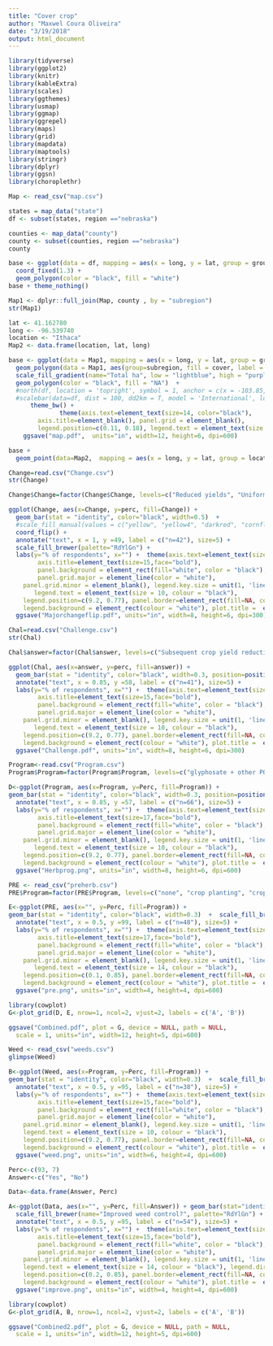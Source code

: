 ```yaml
---
title: "Cover crop"
author: "Maxwel Coura Oliveira"
date: "3/19/2018"
output: html_document
---
```




```r
library(tidyverse)
library(ggplot2)
library(knitr)
library(kableExtra)
library(scales)
library(ggthemes)
library(usmap)
library(ggmap)
library(ggrepel)
library(maps)
library(grid)
library(mapdata)
library(maptools)
library(stringr)
library(dplyr)
library(ggsn)
library(choroplethr)
```



```r
Map <- read_csv("map.csv")
```


```r
states = map_data("state")
df <- subset(states, region =="nebraska")
```

```r
counties <- map_data("county")
county <- subset(counties, region =="nebraska")
county 
```


```r
base <- ggplot(data = df, mapping = aes(x = long, y = lat, group = group)) + 
  coord_fixed(1.3) + 
  geom_polygon(color = "black", fill = "white")
base + theme_nothing()
```


```r
Map1 <- dplyr::full_join(Map, county , by = "subregion")
str(Map1)
```

```r
lat <- 41.162780
long <- -96.539740
location <- "Ithaca" 
Map2 <- data.frame(location, lat, long)
```


```r
base <- ggplot(data = Map1, mapping = aes(x = long, y = lat, group = group, fill = cover)) + 
  geom_polygon(data = Map1, aes(group=subregion, fill = cover, label = subregion), color="black") + 
  scale_fill_gradient(name="Total ha", low = "lightblue", high = "purple4", na.value=NA) +
  geom_polygon(color = "black", fill = "NA")  + 
  #north(df, location = 'topright', symbol = 1, anchor = c(x = -103.85, y = 43.2)) +
  #scalebar(data=df, dist = 100, dd2km = T, model = 'International', location = "topright") + 
      theme_bw() +
              theme(axis.text=element_text(size=14, color="black"), 
        axis.title=element_blank(), panel.grid = element_blank(),
        legend.position=c(0.11, 0.18), legend.text = element_text(size = 16, colour = "black"), legend.key = element_rect(fill=NA), plot.title = element_text(face="bold", size=17, color="red", hjust=1.7), legend.key.width = unit(1.8, "line"), legend.title=element_text(size=15, face="bold")) + 
    ggsave("map.pdf",  units="in", width=12, height=6, dpi=600)
```

```r
base + 
  geom_point(data=Map2,  mapping = aes(x = long, y = lat, group = location))
```




```r
Change=read.csv("Change.csv")
str(Change)
```



```r
Change$Change=factor(Change$Change, levels=c("Reduced yields", "Uniform yields", "Increased erosion", "Grazing", "Less chemicals", "Improved fertility", "Increased soil infiltration", "Increased soil tilth", "Increased organic matter", "Weed supression", "Reduced erosion"), labels=c("Reduced yields", "Uniform yields", "Increased erosion", "Grazing", "Less pesticides", "Improved fertility", "Increased soil infiltration", "Increased soil tilth", "Increased organic matter", "Weed supression", "Reduced erosion"))
```



```r
ggplot(Change, aes(x=Change, y=perc, fill=Change)) +  
  geom_bar(stat = "identity", color="black", width=0.5)  +  
  #scale_fill_manual(values = c("yellow", "yellow4", "darkred", "cornflowerblue", "navyblue", "darkolivegreen1", "forestgreen", "grey60", "black", "red", "deepskyblue")) + 
  coord_flip() +
  annotate("text", x = 1, y =49, label = c("n=42"), size=5) +
  scale_fill_brewer(palette="RdYlGn") +
  labs(y="% of respondents", x="") +  theme(axis.text=element_text(size=14, color="black"), 
        axis.title=element_text(size=15,face="bold"), 
        panel.background = element_rect(fill="white", color = "black"), 
        panel.grid.major = element_line(color = "white"), 
    panel.grid.minor = element_blank(), legend.key.size = unit(1, 'lines'),
       legend.text = element_text(size = 10, colour = "black"), 
    legend.position=c(9.2, 0.77), panel.border=element_rect(fill=NA, color="black", size=0.7, linetype = "solid"),
    legend.background = element_rect(colour = "white"), plot.title =  element_text(size=16, hjust=0.5, color="black", face="bold"), legend.title=element_blank()) + ylim(0,50) +
  ggsave("Majorchangeflip.pdf", units="in", width=8, height=6, dpi=300)
```




```r
Chal=read.csv("Challenge.csv")
str(Chal)
```
```r
Chal$answer=factor(Chal$answer, levels=c("Subsequent crop yield reduction", "Cover crop costs", "Herbicide carryover into cover crop", "Cover crop termination","Cover crop planting and establishment"), labels=c("Subsequent crop yield reduction", "Cover crop costs", "Herbicide carryover into cover crop", "Cover crop termination","Cover crop planting and establishment"))
```


```r
ggplot(Chal, aes(x=answer, y=perc, fill=answer)) +  
  geom_bar(stat = "identity", color="black", width=0.3, position=position_dodge(0.2))  +  scale_fill_brewer(palette="RdYlGn") + coord_flip() + ylim(0,60) +
  annotate("text", x = 0.85, y =58, label = c("n=41"), size=5) +
  labs(y="% of respondents", x="") +  theme(axis.text=element_text(size=14, color="black"), 
        axis.title=element_text(size=15,face="bold"), 
        panel.background = element_rect(fill="white", color = "black"), 
        panel.grid.major = element_line(color = "white"), 
    panel.grid.minor = element_blank(), legend.key.size = unit(1, 'lines'),
       legend.text = element_text(size = 10, colour = "black"), 
    legend.position=c(9.2, 0.77), panel.border=element_rect(fill=NA, color="black", size=0.7, linetype = "solid"),
    legend.background = element_rect(colour = "white"), plot.title =  element_text(size=16, hjust=0.5, color="black", face="bold"), legend.title=element_blank()) + 
  ggsave("Challenge.pdf", units="in", width=8, height=6, dpi=300)
```




```r
Program<-read.csv("Program.csv")
Program$Program=factor(Program$Program, levels=c("glyphosate + other POST", "glyphosate + glufosinate", "glyphosate + 2,4-D + paraquat",  "glyphosate + 2,4-D", "glyphosate"), labels=c("glyphosate + other POST", "glyphosate + glufosinate", "glyphosate + 2,4-D + paraquat",  "glyphosate + 2,4-D", "glyphosate"))
```


```r
D<-ggplot(Program, aes(x=Program, y=Perc, fill=Program)) + 
geom_bar(stat = "identity", color="black", width=0.3, position=position_dodge(0.2))  +  scale_fill_brewer(palette="RdYlGn") + coord_flip() + ylim(0,60) +
  annotate("text", x = 0.85, y =57, label = c("n=66"), size=5) +
  labs(y="% of respondents", x="") +  theme(axis.text=element_text(size=14, color="black"), 
        axis.title=element_text(size=17,face="bold"), 
        panel.background = element_rect(fill="white", color = "black"), 
        panel.grid.major = element_line(color = "white"), 
    panel.grid.minor = element_blank(), legend.key.size = unit(1, 'lines'),
       legend.text = element_text(size = 10, colour = "black"), 
    legend.position=c(9.2, 0.77), panel.border=element_rect(fill=NA, color="black", size=0.7, linetype = "solid"),
    legend.background = element_rect(colour = "white"), plot.title =  element_text(size=16, hjust=0.5, color="black", face="bold"), legend.title=element_blank()) + 
  ggsave("Herbprog.png", units="in", width=8, height=6, dpi=600)
```



```r
PRE <- read_csv("preherb.csv")
PRE$Program=factor(PRE$Program, levels=c("none", "crop planting", "crop termination", "crop planting and crop termination"), labels=c("none", "crop planting", "cover crop termination", "cover crop termination and crop planting"))
```



```r
E<-ggplot(PRE, aes(x="", y=Perc, fill=Program)) + 
geom_bar(stat = "identity", color="black", width=0.3)  +  scale_fill_brewer(palette="RdYlGn") + coord_flip() + ylim(0,100) +
  annotate("text", x = 0.5, y =99, label = c("n=48"), size=5) +
  labs(y="% of respondents", x="") +  theme(axis.text=element_text(size=14, color="black"), 
        axis.title=element_text(size=17,face="bold"), 
        panel.background = element_rect(fill="white", color = "black"), 
        panel.grid.major = element_line(color = "white"), 
    panel.grid.minor = element_blank(), legend.key.size = unit(1, 'lines'),
       legend.text = element_text(size = 14, colour = "black"), 
    legend.position=c(0.1, 0.85), panel.border=element_rect(fill=NA, color="black", size=0.7, linetype = "solid"),
    legend.background = element_rect(colour = "white"), plot.title =  element_text(size=16, hjust=0.5, color="black", face="bold"), legend.title=element_blank()) + 
  ggsave("pre.png", units="in", width=4, height=4, dpi=600)
```



```r
library(cowplot)
G<-plot_grid(D, E, nrow=1, ncol=2, vjust=2, labels = c('A', 'B')) 
```

```r
ggsave("Combined.pdf", plot = G, device = NULL, path = NULL,
  scale = 1, units="in", width=12, height=5, dpi=600)
```



```r
Weed <- read_csv("weeds.csv")
glimpse(Weed)
```


```r
B<-ggplot(Weed, aes(x=Program, y=Perc, fill=Program)) + 
geom_bar(stat = "identity", color="black", width=0.3)  +  scale_fill_brewer(palette="RdYlGn") + coord_flip() + ylim(0,100) +
  annotate("text", x = 0.5, y =95, label = c("n=38"), size=5) +
  labs(y="% of respondents", x="") +  theme(axis.text=element_text(size=14, color="black"), 
        axis.title=element_text(size=15,face="bold"), 
        panel.background = element_rect(fill="white", color = "black"), 
        panel.grid.major = element_line(color = "white"), 
    panel.grid.minor = element_blank(), legend.key.size = unit(1, 'lines'), 
    legend.text = element_text(size = 10, colour = "black"), 
    legend.position=c(9.2, 0.77), panel.border=element_rect(fill=NA, color="black", size=0.7, linetype = "solid"),
    legend.background = element_rect(colour = "white"), plot.title =  element_text(size=16, hjust=0.5, color="black", face="bold"), legend.title=element_blank()) + 
  ggsave("weed.png", units="in", width=6, height=4, dpi=600)
```


```r
Perc<-c(93, 7)
Answer<-c("Yes", "No")

Data<-data.frame(Answer, Perc)
```


```r
A<-ggplot(Data, aes(x="", y=Perc, fill=Answer)) + geom_bar(stat="identity", width=0.3, color="black") +
  scale_fill_brewer(name="Improved weed control?", palette="RdYlGn") + coord_flip() + ylim(0,100) + 
  annotate("text", x = 0.5, y =95, label = c("n=54"), size=5) +
  labs(y="% of respondents", x="") +  theme(axis.text=element_text(size=14, color="black"), 
        axis.title=element_text(size=15,face="bold"), 
        panel.background = element_rect(fill="white", color = "black"), 
        panel.grid.major = element_line(color = "white"), 
    panel.grid.minor = element_blank(), legend.key.size = unit(1, 'lines'), 
    legend.text = element_text(size = 14, colour = "black"), legend.direction = "vertical",
    legend.position=c(0.2, 0.85), panel.border=element_rect(fill=NA, color="black", size=0.7, linetype = "solid"), 
    legend.background = element_rect(colour = "white"), plot.title =  element_text(size=16, hjust=0.5, color="black", face="bold"), legend.title=element_text()) + 
  ggsave("improve.png", units="in", width=4, height=4, dpi=600)
```


```r
library(cowplot)
G<-plot_grid(A, B, nrow=1, ncol=2, vjust=2, labels = c('A', 'B')) 
```

```r
ggsave("Combined2.pdf", plot = G, device = NULL, path = NULL,
  scale = 1, units="in", width=12, height=5, dpi=600)
```





